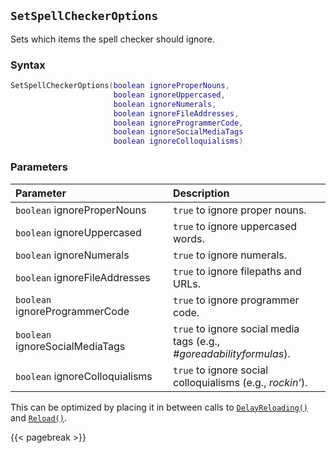 ## `SetSpellCheckerOptions` {#batch-setspellcheckeroptions}

Sets which items the spell checker\index{spell checker} should ignore.

### Syntax {-}

``` .lua
SetSpellCheckerOptions(boolean ignoreProperNouns,
                       boolean ignoreUppercased,
                       boolean ignoreNumerals,
                       boolean ignoreFileAddresses,
                       boolean ignoreProgrammerCode,
                       boolean ignoreSocialMediaTags
                       boolean ignoreColloquialisms)
```

### Parameters {-}

**Parameter** | **Description**
| :-- | :-- |
| `boolean` ignoreProperNouns | `true` to ignore proper nouns. |
| `boolean` ignoreUppercased | `true` to ignore uppercased words. |
| `boolean` ignoreNumerals | `true` to ignore numerals. |
| `boolean` ignoreFileAddresses | `true` to ignore filepaths and URLs. |
| `boolean` ignoreProgrammerCode | `true` to ignore programmer code. |
| `boolean` ignoreSocialMediaTags | `true` to ignore social media tags (e.g., *#goreadabilityformulas*). |
| `boolean` ignoreColloquialisms | `true` to ignore social colloquialisms (e.g., *rockin'*). |

::: {.tipsection data-latex=""}
This can be optimized by placing it in between calls to [`DelayReloading()`](#batch-delayreloading) and [`Reload()`](#batch-reload).
:::

{{< pagebreak >}}